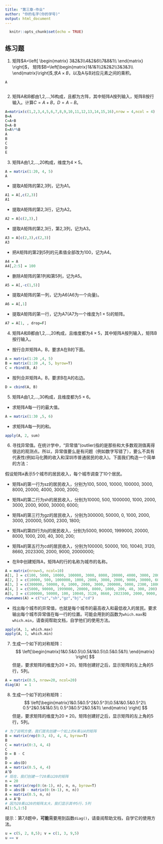 ---
title: "第三章-作业"
author: "你的名字(你的学号)"
output: html_document
---

```{r setup, include=FALSE}
  knitr::opts_chunk$set(echo = TRUE)
```

## 练习题

1. 矩阵$A=\left[ \begin{matrix} 3&2&3\\4&2&6\\7&8&1\\  \end{matrix} \right]$，
矩阵$B=\left[\begin{matrix}1&1&1\\2&2&2\\3&3&3\\  \end{matrix}\right]$,求$A\times B$，以及A与B对应元素之间的乘积。
```{r}
A
```

```{r}

```
2. 矩阵A和B都由1,2,...,16构成，且都为方阵，其中矩阵A按列输入，矩阵B按行输入。计算$C=A+B$，$D=A-B$。
```{r}
A=matrix(c(1,2,3,4,5,6,7,8,9,10,11,12,13,14,15,16),nrow = 4,ncol = 4)
B=A
C=A+B
D=A-B
E=A%*%B
A
B
C
D
E
```

3. 矩阵A由1,2,...,20构成，维度为$4\times 5$。
```{r}
A = matrix(1:20, 4, 5)
A
```

- 提取A矩阵的第2,3列，记为A1。
```{r}
A1 = A[,c(2,3)]
A1
```

- 提取A矩阵的第2,3行，记为A2。
```{r}
A2 = A[c(2,3),]
```

- 提取A矩阵的第2,3行，第2,3列，记为A3。
```{r}
A3 = A[c(2,3),c(2,3)]
A3
```

- 把A矩阵的第2到5列的元素值全部改为100，记为A4。
```{r}
A4 = A
A4[,2:5] = 100
```

- 删除A矩阵的第1列和第5列，记为A5。
```{r}
A5 = A[,-c(1,5)]
```

- 提取A矩阵的第一列，记为A6(A6为一个向量)。
```{r}
A6 = A[,1]
```

- 提取A矩阵的第一行，记为A7(A7为一个维度为$1\times 5$)的矩阵。
```{r}
A7 = A[1, , drop=F]
```

4. 矩阵A和B都由1,2,...,20构成，且维度都为$4\times 5$，其中矩阵A按列输入，矩阵B按行输入。
- 按行合并矩阵A，B，要求A在B的下面。
```{r}
A = matrix(1:20 ,4, 5)
B = matrix(1:20 ,4, 5, byrow=T)
C = rbind(B, A)
```
- 按列合并矩阵A，B，要求B在A的右边。
```{r}
D = cbind(A, B)
```

5. 矩阵A由1,2,...,30构成，且维度都为$5\times 6$。

- 求矩阵A每一行的最大值。
```{r}
A = matrix(1:30 ,5, 6)
```
- 求矩阵A每一列的和。
```{r}
apply(A, 2, sum)
```

6. 寻找异常值。在统计学中，“异常值”(outlier)指的是那些和大多数观测值离得很远的观测点。所以，异常值要么是有问题（例如数字写错了），要么不具有代表性(例如马化腾的收入和深圳市普通居民的收入)。下面我们构造一个简单的方法：

假设矩阵`A`表示5个城市的居民收入，每个城市调查了10个居民。

- 矩阵`A`的第一行为sz的居民收入，分别为100, 5000, 10000, 100000, 3000, 8000, 20000, 4000, 3000, 2000;
- 矩阵`A`的第二行为sh的居民收入，分别为10000, 500, 1000000, 1000, 2000, 3000, 2000, 9000, 30000, 6000;
- 矩阵`A`的第三行为gz的居民收入，分别为300000, 50000, 0, 1000, 2000, 3000, 200000, 5000, 2300, 1800;
- 矩阵`A`的第四行为bj的居民收入，分别为5000, 90000, 1999000, 20000, 8000, 1000, 200, 40, 300, 200;
- 矩阵`A`的第五行为cd的居民收入，分别为100000, 50000, 100, 10040, 3120, 8660, 2023300, 2000, 9000, 20000000;

- 在R中创建矩阵A，矩阵A的行的名称为城市的名称。
```{r}
A = matrix(nrow=5, ncol=10)
A[1, ] = c(100, 5000, 10000, 100000, 3000, 8000, 20000, 4000, 3000, 2000)
A[2, ] = c(10000, 500, 1000000, 1000, 2000, 3000, 2000, 9000, 30000, 6000)
A[3, ] = c(300000, 50000, 0, 1000, 2000, 3000, 200000, 5000, 2300, 1800)
A[4, ] = c(5000, 90000, 1999000, 20000, 8000, 1000, 200, 40, 300, 200)
A[5, ] = c(100000, 50000, 100, 10040, 3120, 8660, 2023300, 2000, 9000, 20000000)
rownames(A) = c("sz","sh","gz","bj","cd")
```

- 找出每个城市的异常值，也就是每个城市的最高收入和最低收入的居民。要求输出每个城市异常值在每一行的位置。可能会用到的函数为`which.max`和`which.min`，请查阅帮助文档，自学他们的使用方法。
```{r}
apply(A, 1, which.max)
apply(A, 1, which.min)
```

7. 生成一个如下的对称矩阵：
$$
\left[\begin{matrix}1&0.5&0.5\\0.5&1&0.5\\0.5&0.5&1\\ \end{matrix} \right]
$$
但是，要求矩阵的维度为$20\times 20$。矩阵创建好之后，显示矩阵的左上角的5行，5列。
```{r}
A = matrix(0.5, nrow=20, ncol=20)
diag(A)  = 1
```

8. 生成一个如下的对称矩阵：
$$
\left[\begin{matrix}1&0.5&0.5^2&0.5^3\\0.5&1&0.5&0.5^2\\
0.5^2&0.5&1&0.5\\
0.5^3&0.5^2&0.5&1\\ \end{matrix} \right]
$$
但是，要求矩阵的维度为$20\times 20$。矩阵创建好之后，显示矩阵的左上角的5行，5列。
```{r}
# 为了说明方便，我们首先创建一个如上的4乘以4的矩阵
B = matrix(rep(0:3, 4), 4, 4, byrow=T)
B
C = matrix(0:3, 4, 4)
C
D = B - C 
D
D = abs(D)
A = matrix(0.5, 4, 4)
A^D
# 现在，我们创建一个20乘以20的矩阵
n = 20
B = matrix(rep(0:(n-1), n), n, n, byrow=T)
D = abs(B - matrix(0:(n-1), n, n))
A = matrix(0.5, n, n)
A = A^D
# 因为20乘以20的矩阵太大，我们显示其中5行，5列
A[1:5,1:5]
```

提示：第7,8题中，**可能**需要用到函数`diag()`，请查阅帮助文档，自学它的使用方法。
```{r}
u = c(5, 2, 8,5); v = c(1, 3, 9,5)
u == v

```
